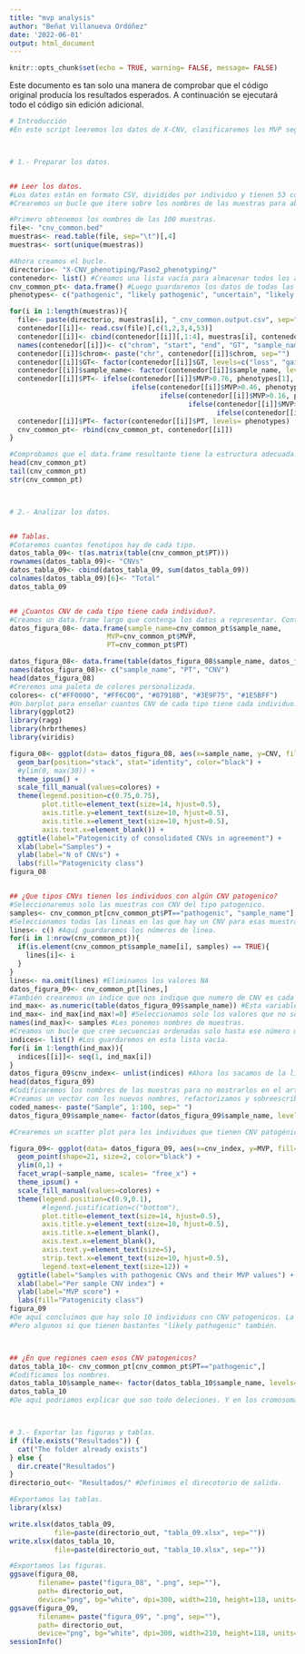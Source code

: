 ```yaml
---
title: "mvp analysis"
author: "Beñat Villanueva Ordóñez"
date: '2022-06-01'
output: html_document
---
```


```r
knitr::opts_chunk$set(echo = TRUE, warning= FALSE, message= FALSE)
```

Este documento es tan solo una manera de comprobar que el código original producía los resultados esperados. A continuación se ejecutará todo el código sin edición adicional.
```r
# Introducción
#En este script leeremos los datos de X-CNV, clasificaremos los MVP según las categorías del artículo y mostraremos cuantos de cada categoría tiene cada muestra.



# 1.- Preparar los datos.


## Leer los datos.
#Los datos están en formato CSV, divididos por individuo y tienen 53 columnas.
#Crearemos un bucle que itere sobre los nombres de las muestras para abrir los archivos, extraer solo las columnas necesarias y añadirle el nombre de muestra al mismo tiempo.

#Primero obtenemos los nombres de las 100 muestras.
file<- "cnv_common.bed"
muestras<- read.table(file, sep="\t")[,4]
muestras<- sort(unique(muestras))

#Ahora creamos el bucle.
directorio<- "X-CNV_phenotiping/Paso2_phenotyping/"
contenedor<- list() #Creamos una lista vacía para almacenar todos los archivos.
cnv_common_pt<- data.frame() #Luego guardaremos los datos de todas las muestras en este data.frame.
phenotypes<- c("pathogenic", "likely pathogenic", "uncertain", "likely bening", "bening") #Guardaremos los nombres de los fenotipos en esta variable.

for(i in 1:length(muestras)){
  file<- paste(directorio, muestras[i], "_cnv_common.output.csv", sep="")
  contenedor[[i]]<- read.csv(file)[,c(1,2,3,4,53)]
  contenedor[[i]]<- cbind(contenedor[[i]][,1:4], muestras[i], contenedor[[i]][,5])
  names(contenedor[[i]])<- c("chrom", "start", "end", "GT", "sample_name", "MVP")
  contenedor[[i]]$chrom<- paste("chr", contenedor[[i]]$chrom, sep="")
  contenedor[[i]]$GT<- factor(contenedor[[i]]$GT, levels=c("loss", "gain"), labels=c("DEL", "DUP"))
  contenedor[[i]]$sample_name<- factor(contenedor[[i]]$sample_name, levels= muestras)
  contenedor[[i]]$PT<- ifelse(contenedor[[i]]$MVP>0.76, phenotypes[1],
                              ifelse(contenedor[[i]]$MVP>0.46, phenotypes[2],
                                     ifelse(contenedor[[i]]$MVP>0.16, phenotypes[3],
                                            ifelse(contenedor[[i]]$MVP>0.14, phenotypes[4],
                                                   ifelse(contenedor[[i]]$MVP<=0.14, phenotypes[5], "ERROR")))))
  contenedor[[i]]$PT<- factor(contenedor[[i]]$PT, levels= phenotypes)
  cnv_common_pt<- rbind(cnv_common_pt, contenedor[[i]])
}

#Comprobamos que el data.frame resultante tiene la estructura adecuada.
head(cnv_common_pt)
tail(cnv_common_pt)
str(cnv_common_pt)



# 2.- Analizar los datos.


## Tablas.
#Cotaremos cuantos fenotipos hay de cada tipo.
datos_tabla_09<- t(as.matrix(table(cnv_common_pt$PT)))
rownames(datos_tabla_09)<- "CNVs"
datos_tabla_09<- cbind(datos_tabla_09, sum(datos_tabla_09))
colnames(datos_tabla_09)[6]<- "Total"
datos_tabla_09


## ¿Cuantos CNV de cada tipo tiene cada individuo?.
#Creamos un data.frame largo que contenga los datos a representar. Contaremos cuantos CNVs de cada tipo tiene cada individuo.
datos_figura_08<- data.frame(sample_name=cnv_common_pt$sample_name,
                        MVP=cnv_common_pt$MVP,
                        PT=cnv_common_pt$PT)

datos_figura_08<- data.frame(table(datos_figura_08$sample_name, datos_figura_08$PT))
names(datos_figura_08)<- c("sample_name", "PT", "CNV")
head(datos_figura_08)
#Creremos una paleta de colores personalizada.
colores<- c("#FF0000", "#FF6C00", "#87918B", "#3E9F75", "#1E5BFF")
#Un barplot para enseñar cuantos CNV de cada tipo tiene cada individuo.
library(ggplot2)
library(ragg)
library(hrbrthemes)
library(viridis)

figura_08<- ggplot(data= datos_figura_08, aes(x=sample_name, y=CNV, fill=PT)) +
  geom_bar(position="stack", stat="identity", color="black") + 
  #ylim(0, max(30)) + 
  theme_ipsum() + 
  scale_fill_manual(values=colores) + 
  theme(legend.position=c(0.75,0.75),
        plot.title=element_text(size=14, hjust=0.5),
        axis.title.y=element_text(size=10, hjust=0.5),
        axis.title.x=element_text(size=10, hjust=0.5),
        axis.text.x=element_blank()) + 
  ggtitle(label="Patogenicity of consolidated CNVs in agreement") + 
  xlab(label="Samples") + 
  ylab(label="N of CNVs") + 
  labs(fill="Patogenicity class")
figura_08


## ¿Que tipos CNVs tienen los individuos con algún CNV patogenico?
#Seleccionaremos solo las muestras con CNV del tipo patogenico.
samples<- cnv_common_pt[cnv_common_pt$PT=="pathogenic", "sample_name"]
#Seleccionamos todas las lineas en las que hay un CNV para esas muestras.
lines<- c() #Aquí guardaremos los números de linea.
for(i in 1:nrow(cnv_common_pt)){
  if(is.element(cnv_common_pt$sample_name[i], samples) == TRUE){
    lines[i]<- i
  }
}
lines<- na.omit(lines) #Eliminamos los valores NA
datos_figura_09<- cnv_common_pt[lines,]
#También crearemos un indice que nos indique que numero de CNV es cada CNV (para su individuo en concreto).
ind_max<- as.numeric(table(datos_figura_09$sample_name)) #Esta variable nos indicará el indice máximo de los CNVs de cada muestra.
ind_max<- ind_max[ind_max!=0] #Seleccionamos solo los valores que no son 0
names(ind_max)<- samples #Les ponemos nombres de muestras.
#Creamos un bucle que cree secuencias ordenadas solo hasta ese número máximo.
indices<- list() #Los guardaremos en esta lista vacía.
for(i in 1:length(ind_max)){
  indices[[i]]<- seq(1, ind_max[i])
}
datos_figura_09$cnv_index<- unlist(indices) #Ahora los sacamos de la lista y lo guardamos como una nueva columna.
head(datos_figura_09)
#Codificaremos los nombres de las muestras para no mostrarlos en el artículo.
#Creamos un vector con los nuevos nombres, refactorizamos y sobreescribimos los datos.
coded_names<- paste("Sample", 1:100, sep=" ")
datos_figura_09$sample_name<- factor(datos_figura_09$sample_name, levels= muestras, labels= coded_names)

#Crearemos un scatter plot para los individuos que tienen CNV patogénicos.

figura_09<- ggplot(data= datos_figura_09, aes(x=cnv_index, y=MVP, fill=PT)) +
  geom_point(shape=21, size=2, color="black") + 
  ylim(0,1) + 
  facet_wrap(~sample_name, scales= "free_x") + 
  theme_ipsum() + 
  scale_fill_manual(values=colores) + 
  theme(legend.position=c(0.9,0.1),
        #legend.justification=c("bottom"),
        plot.title=element_text(size=14, hjust=0.5),
        axis.title.y=element_text(size=10, hjust=0.5),
        axis.title.x=element_blank(),
        axis.text.x=element_blank(),
        axis.text.y=element_text(size=5),
        strip.text.x=element_text(size=10, hjust=0.5),
        legend.text=element_text(size=12)) + 
  ggtitle(label="Samples with pathogenic CNVs and their MVP values") + 
  xlab(label="Per sample CNV index") + 
  ylab(label="MVP score") + 
  labs(fill="Patogenicity class")
figura_09
#De aquí concluimos que hay solo 10 individuos con CNV patogenicos. La mayoría son o indecisos o benignos.
#Pero algunos si que tienen bastantes "likely pathogenic" también.



## ¿En que regiones caen esos CNV patogenicos?
datos_tabla_10<- cnv_common_pt[cnv_common_pt$PT=="pathogenic",]
#Codificamos los nombres.
datos_tabla_10$sample_name<- factor(datos_tabla_10$sample_name, levels= muestras, labels= coded_names)
datos_tabla_10
#De aquí podriamos explicar que son todo deleciones. Y en los cromosomas 5, 6, 9, 11, 12 y 17.



# 3.- Exportar las figuras y tablas.
if (file.exists("Resultados")) {
  cat("The folder already exists")
} else {
  dir.create("Resultados")
}
directorio_out<- "Resultados/" #Definimos el direcotorio de salida.

#Exportamos las tablas.
library(xlsx)

write.xlsx(datos_tabla_09, 
           file=paste(directorio_out, "tabla_09.xlsx", sep=""))
write.xlsx(datos_tabla_10, 
           file=paste(directorio_out, "tabla_10.xlsx", sep=""))

#Exportamos las figuras.
ggsave(figura_08, 
       filename= paste("figura_08", ".png", sep=""), 
       path= directorio_out,
       device="png", bg="white", dpi=300, width=210, height=118, units= "mm")
ggsave(figura_09, 
       filename= paste("figura_09", ".png", sep=""), 
       path= directorio_out,
       device="png", bg="white", dpi=300, width=210, height=118, units= "mm")
sessionInfo()
```

